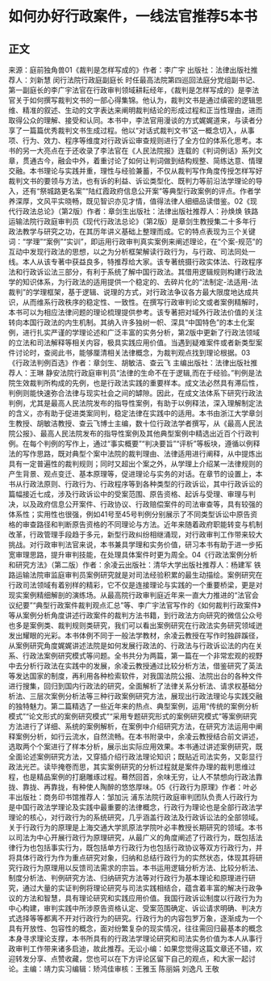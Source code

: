 # 如何办好行政案件，一线法官推荐5本书 
## 正文
来源：庭前独角兽01《裁判是怎样写成的》作者：李广宇  出版社：法律出版社推荐人：刘新慧  闵行法院行政庭副庭长 时任最高法院第四巡回法庭分党组副书记、第一副庭长的李广宇法官在行政审判领域耕耘经年，《裁判是怎样写成的》是李法官关于如何撰写裁判文书的一部心得集锦。他认为，裁判文书是通过缜密的逻辑思维、精准的叙述、生动的文字表达来阐明裁判结论的形成过程和正当性理由，进而取得公众的理解、接受和认同。本书中，李法官用漫谈的方式娓娓道来，与读者分享了一篇篇优秀裁判文书生成过程。他以“对话式裁判文书”这一概念切入，从事项、行为、效力、程序等维度对行政诉讼审查规则进行了全方位的体系化思考。本书的另一大亮点在于还收录了李法官在《人民法院报》连载的《判词例话》系列文章，贯通古今，融会中外，着重讨论了如何让判词做到结构规整、简练达意、情理交融。本书理论与实践并重，理性与经验兼蓄，不仅从裁判写作角度传授怎样写好裁判文书的要领与方法，也有诉的利益、诉讼类型化、既判力等前沿法学理论的导入，还有“祭城路更名案”“陆红霞政府信息公开案”等典型行政案例的评点。作者学养深厚，文风平实晓畅，既见智识亦见才情，值得法律人细细品读借鉴。02《现代行政法总论》（第2版）作者：章剑生出版社：法律出版社推荐人：孙焕焕  铁路运输法院行政庭审判员《现代行政法总论》（第2版）是章剑生教授集二十多年行政法教学与研究之功，在其历年讲义基础上整理而成。它的特点表现为三个关键词：“学理”“案例”“实训”，即运用行政审判真实案例来阐述理论，在“个案-规范”的互动中发现行政法的思想，以之为分析框架解读行政行为，与行政、司法同处一线。本人从该专著中获益良多，特推荐给大家。该专著统摄行政实体法、行政程序法和行政诉讼法三部分，有利于系统了解中国行政法。其借用逻辑规则构建行政法学的知识体系，为行政法的适用提供一个稳定的、去碎片化的“法制定-法适用-法裁判”的学理框架，基于逻辑、说理的方式，对行政法争议各方最大限度地达成共识，从而维系行政秩序的稳定性、一致性。在撰写行政审判论文或者案例精解时，本书可以为相应法律问题的理论梳理提供参考。该专著把对域外行政法价值的关注转向本国行政法的内生机制。其纳入许多独树一帜、深具“中国特色”的本土化案例，进行扎实严谨的学理论述和广泛丰富的实务分析，第2版中更新了行政法领域的立法和司法解释等相关内容，极具实践应用价值。当遇到疑难案件或者新类型案件讨论时，查阅此书，能够厘清相关法律概念，为裁判观点找到理论根据。03《行政法判例百选》作者：章剑生、胡敏洁、查云飞 主编出版社：法律出版社推荐人：王琳  静安法院行政庭审判员“法律的生命不在于逻辑,而在于经验。”判例是法院生效裁判所构成的先例，也是行政法实践的重要样本。成文法必然具有滞后性，判例则能快速弥合法律与现实社会之间的罅隙。因此，在成文法体系下研究行政法判例，尤其是最高人民法院发布的指导性案例，有助于以例释法，深入理解制定法的含义，亦有助于促进类案同判，稳定法律在实践中的适用。本书由浙江大学章剑生教授、胡敏洁教授、查云飞博士主编，数十位行政法学者撰写，从《最高人民法院公报》、最高人民法院发布的指导性案例及其他典型案例中精选出近百个行政判例。在每个判例的写作上，通过“事实概要”“判决要旨”“评析”等板块，遵循以例释法的写作思路，既对典型个案中法院的裁判理由、法律适用进行阐释，从中提炼出具有一定普遍性的裁判规则；同时又超出个案之外，从学理上介绍某一法律规则的产生背景、观点变迁、基本原理等，促进理论与实务的对话。在章节的设置上，本书从行政法原则、行政行为、行政程序等到各种类型的行政诉讼，其中行政诉讼的篇幅接近七成，涉及行政诉讼中的受案范围、原告资格、起诉与受理、审理与判决，以及政府信息公开案件、行政协议、行政赔偿案件的司法审查等，具有较强的体系性；实用性也很强，例如41号至45号判例分别展示了不同类型诉讼中原告资格的审查路径和判断原告资格的不同理论与方法。近年来随着政府职能转变与机制改革，行政管理手段趋于多元，新型行政纠纷相继涌现，对行政审判工作带来较大挑战。对行政审判法官来说，本书兼具学理和实务价值，研习本书有助于进一步拓宽审理思路，提升审判技能，在处理具体案件时更为周全。04《行政法案例分析和研究方法》（第二版）作者：余凌云出版社：清华大学出版社推荐人：杨建军  铁路运输法院审监庭审判员案例研究就是对司法经验积累的最生动描绘。案例研究在行政司法领域有着别样的精彩，它不仅是连接理论与实践的一个重要桥梁，更是对现实案例精细解剖的演练场。从最高院行政审判庭近年来一直大力推进的“法官会议纪要”“典型行政案件裁判观点汇总”等、李广宇法官写作的《如何裁判行政案件》等从案例分析角度讲述行政案件的裁判方法书籍，到行政法方向研究的微信公众号也多是案例类、裁判规则类研究，我们可以看出案例研究在行政法实务研究领域迸发出耀眼的光彩。本书体例不同于一般法学教材，余凌云教授在写作时独辟蹊径，从案例研究角度娓娓讲述法院是如何发展行政法的、行政法与行政诉讼法的内在关系、行政法案例研究模式等问题。全书共分为两篇，第一篇在一个非常宏观的视野中去分析行政法在实践中的发展，余凌云教授通过比较分析方法，借鉴研究了英法等发达国家的制度，再利用各种检索软件，对我国法院公报、法院出台的各种文件进行搜集，回归到国内行政法的研究，全面解析了法律关系分析法、请求权基础分析法、三层次案例分析法等三种行政案例研究方法，展现出行政法理论与实践交融的独特魅力。第二篇精选了一些近年来的热点、典型案例，运用“传统的案例分析模式”“论文形式的案例研究模式”“采用专题研究形式的案例研究模式”等案例研究方法进行了详细、系统的案例解析，在案例中介绍研究方法，在研究方法运用中阐释案例分析，如行云流水，自然流畅。在本书附录中，余凌云教授结合前文讲述，选取两个个案进行了样本分析，展示出实际应用效果。本书通过讲述案例研究，既全面论述案例研究方法，又穿插介绍行政法理论知识；既贴近司法实务，又彰显行政法光芒。读毕掩卷而思，其实案例研究的分析过程就是案件办理的裁判思维过程，也是精品案例的打磨雕琢过程。蓦然回首，余味无穷，让人不禁想向行政法靠拢、靠拢、再靠拢，有种使人陶醉的悠悠厚味。05《行政行为原理》作者：叶必丰出版社：商务印书馆推荐人：邹加沅  浦东法院行政庭审判团队负责人行政行为是中国行政法学理论及实践中最重要的法律概念，行政行为理论也是全部行政法学理论的核心，对行政行为的系统研究，几乎涵盖行政法及行政诉讼法的全部领域。关于行政行为的原理是上海交通大学凯原法学院叶必丰教授长期研究的领域。本书以司法为中心开展行政行为原理研究，从最广义的角度阐述了行政行为，既包括法律行为也包括事实行为，既包括单方行政行为也包括行政协议等双方行政行为，并将具体行政行为作为重点研究对象，归纳和总结行政行为的实然状态，体现其将研究行政行为原理用以反馈司法需求的宗旨。本书运用逻辑分析方法、比较分析法、制度分析法、判例研究方法、归纳研究方法等对行政行为基本理论和原理进行研究，通过大量的实证判例将理论研究与司法实践相结合，蕴含着丰富的解决行政争议的方法和智慧，具有理论研究和实践应用价值。我国行政诉讼制度以行政行为为中心构建，审判实践中所涉原告资格认定、受案范围确定、诉讼请求明确、判决方式选择等等都离不开对行政行为的研究。行政行为的内容包罗万象，逐渐成为一个具有开放性、包容性的概念，面对纷繁复杂的现实情况，往往需回归最基本的概念本身寻求理论支撑，本书所具有的行政法学理论研究和司法实务价值为本人从事行政审判工作带来诸多启迪，故此推荐。无讼小编：如果您觉得这篇文章还不错，欢迎转发分享、点赞收藏，您也可以在下方评论区留下自己的观点，和大家一起讨论。主编：靖力实习编辑：矫鸿佳审核：王雅玉 陈丽娟 刘逸凡 王敬